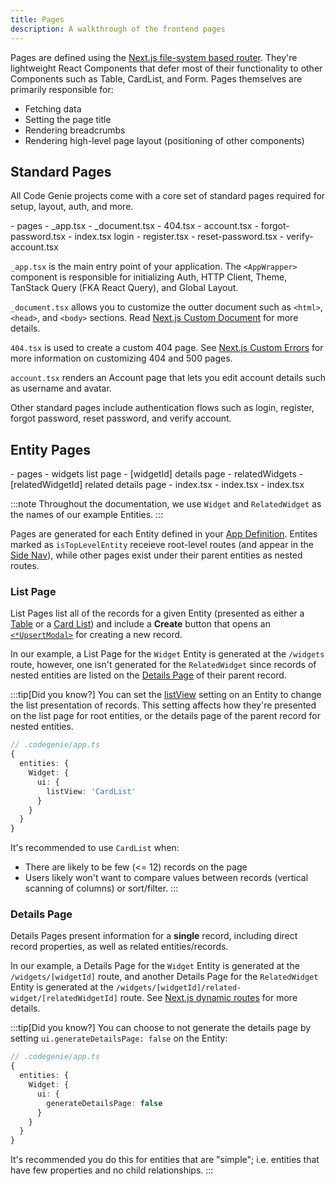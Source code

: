 ```yaml
---
title: Pages
description: A walkthrough of the frontend pages
---
```



Pages are defined using the [Next.js file-system based router](https://nextjs.org/docs/pages/building-your-application/routing). They're lightweight React Components that defer most of their functionality to other Components such as Table, CardList, and Form. Pages themselves are primarily responsible for:

- Fetching data
- Setting the page title
- Rendering breadcrumbs
- Rendering high-level page layout (positioning of other components)

## Standard Pages

All Code Genie projects come with a core set of standard pages required for setup, layout, auth, and more.

<FileTree>
- pages
  - _app.tsx
  - _document.tsx
  - 404.tsx
  - account.tsx
  - forgot-password.tsx
  - index.tsx login
  - register.tsx
  - reset-password.tsx
  - verify-account.tsx
</FileTree>

`_app.tsx` is the main entry point of your application. The `<AppWrapper>` component is responsible for initializing Auth, HTTP Client, Theme, TanStack Query (FKA React Query), and Global Layout.


`_document.tsx` allows you to customize the outter document such as `<html>`, `<head>`, and `<body>` sections. Read [Next.js Custom Document](https://nextjs.org/docs/pages/building-your-application/routing/custom-document) for more details.

`404.tsx` is used to create a custom 404 page. See [Next.js Custom Errors](https://nextjs.org/docs/pages/building-your-application/routing/custom-error) for more information on customizing 404 and 500 pages.

`account.tsx` renders an Account page that lets you edit account details such as username and avatar.

Other standard pages include authentication flows such as login, register, forgot password, reset password, and verify account.

## Entity Pages

<FileTree>
- pages
  - widgets list page
    - [widgetId] details page
      - relatedWidgets
        - [relatedWidgetId] related details page
            - index.tsx
      - index.tsx
    - index.tsx
</FileTree>

:::note
Throughout the documentation, we use `Widget` and `RelatedWidget` as the names of our example Entities.
:::

Pages are generated for each Entity defined in your [App Definition](../spec/app-definition). Entites marked as `isTopLevelEntity` receieve root-level routes (and appear in the [Side Nav](#standard-components)), while other pages exist under their parent entities as nested routes.

### List Page

List Pages list all of the records for a given Entity (presented as either a [Table](./components#table) or a [Card List](./components#cardlist)) and include a **Create** button that opens an [`<*UpsertModal>`](./components#upsertmodal) for creating a new record.

In our example, a List Page for the `Widget` Entity is generated at the `/widgets` route, however, one isn't generated for the `RelatedWidget` since records of nested entities are listed on the [Details Page](#details-page) of their parent record.

:::tip[Did you know?]
You can set the [listView](../spec/app-definition#uilistview) setting on an Entity to change the list presentation of records. This setting affects how they're presented on the list page for root entities, or the details page of the parent record for nested entities.

```typescript
// .codegenie/app.ts
{
  entities: {
    Widget: {
      ui: {
        listView: 'CardList'
      }
    }
  }
}
```

It's recommended to use `CardList` when:

- There are likely to be few (\<= 12) records on the page
- Users likely won't want to compare values between records (vertical scanning of columns) or sort/filter.
:::

### Details Page

Details Pages present information for a **single** record, including direct record properties, as well as related entities/records.

In our example, a Details Page for the `Widget` Entity is generated at the `/widgets/[widgetId]` route, and another Details Page for the `RelatedWidget` Entity is generated at the `/widgets/[widgetId]/related-widget/[relatedWidgetId]` route. See [Next.js dynamic routes](https://nextjs.org/docs/pages/building-your-application/routing/dynamic-routes) for more details.

:::tip[Did you know?]
You can choose to not generate the details page by setting `ui.generateDetailsPage: false` on the Entity:

```typescript
// .codegenie/app.ts
{
  entities: {
    Widget: {
      ui: {
        generateDetailsPage: false
      }
    }
  }
}
```

It's recommended you do this for entities that are "simple"; i.e. entities that have few properties and no child relationships.
:::
